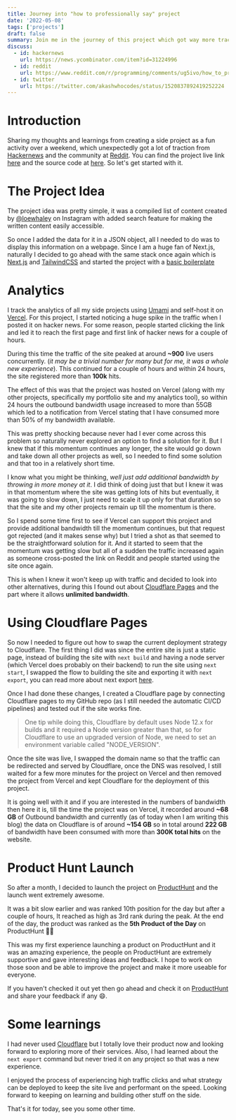 ```yaml
---
title: Journey into "how to professionally say" project
date: '2022-05-08'
tags: ['projects']
draft: false
summary: Join me in the journey of this project which got way more traction than expected
discuss:
  - id: hackernews
    url: https://news.ycombinator.com/item?id=31224996
  - id: reddit
    url: https://www.reddit.com/r/programming/comments/ug5ivo/how_to_professionally_say/
  - id: twitter
    url: https://twitter.com/akashwhocodes/status/1520837892419252224
---
```


# Introduction

Sharing my thoughts and learnings from creating a side project as a fun activity over a weekend, which unexpectedly got a lot of traction from [Hackernews](https://news.ycombinator.com/item?id=31224996) and the community at [Reddit](https://www.reddit.com/r/programming/comments/ug5ivo/how_to_professionally_say/). You can find the project live link [here](https://howtoprofessionallysay.akashrajpurohit.com/) and the source code at [here](https://github.com/AkashRajpurohit/howtoprofessionallysay). So let's get started with it.

# The Project Idea

The project idea was pretty simple, it was a compiled list of content created by [@loewhaley](https://www.instagram.com/loewhaley/) on Instagram with added search feature for making the written content easily accessible.

So once I added the data for it in a JSON object, all I needed to do was to display this information on a webpage. Since I am a huge fan of Next.js, naturally I decided to go ahead with the same stack once again which is [Next.js](https://nextjs.org) and [TailwindCSS](https://tailwindcss.com) and started the project with a [basic boilerplate](https://github.com/AkashRajpurohit/howtoprofessionallysay/commit/b93014cd9364414db3ba6d4cefa37c0ef0f411e8)

# Analytics

I track the analytics of all my side projects using [Umami](https://umami.is) and self-host it on [Vercel](https://vercel.com).
For this project, I started noticing a huge spike in the traffic when I posted it on hacker news. For some reason, people started clicking the link and led it to reach the first page and first link of hacker news for a couple of hours.

During this time the traffic of the site peaked at around **~900** live users concurrently. (_it may be a trivial number for many but for me, it was a whole new experience_). This continued for a couple of hours and within 24 hours, the site registered more than **100k** hits.

The effect of this was that the project was hosted on Vercel (along with my other projects, specifically my portfolio site and my analytics tool), so within 24 hours the outbound bandwidth usage increased to more than 55GB which led to a notification from Vercel stating that I have consumed more than 50% of my bandwidth available.

This was pretty shocking because never had I ever come across this problem so naturally never explored an option to find a solution for it. But I knew that if this momentum continues any longer, the site would go down and take down all other projects as well, so I needed to find some solution and that too in a relatively short time.

I know what you might be thinking, _well just add additional bandwidth by throwing in more money at it_. I did think of doing just that but I knew it was in that momentum where the site was getting lots of hits but eventually, it was going to slow down, I just need to scale it up only for that duration so that the site and my other projects remain up till the momentum is there.

So I spend some time first to see if Vercel can support this project and provide additional bandwidth till the momentum continues, but that request got rejected (and it makes sense why) but I tried a shot as that seemed to be the straightforward solution for it. And it started to seem that the momentum was getting slow but all of a sudden the traffic increased again as someone cross-posted the link on Reddit and people started using the site once again.

This is when I knew it won't keep up with traffic and decided to look into other alternatives, during this I found out about [Cloudflare Pages](https://pages.cloudflare.com/) and the part where it allows **unlimited bandwidth**.

# Using Cloudflare Pages

So now I needed to figure out how to swap the current deployment strategy to Cloudflare. The first thing I did was since the entire site is just a static page, instead of building the site with `next build` and having a node server (which Vercel does probably on their backend) to run the site using `next start`, I swapped the flow to building the site and exporting it with `next export`, you can read more about next export [here](https://nextjs.org/docs/advanced-features/static-html-export).

Once I had done these changes, I created a Cloudflare page by connecting Cloudflare pages to my GitHub repo (as I still needed the automatic CI/CD pipelines) and tested out if the site works fine.

> One tip while doing this, Cloudflare by default uses Node 12.x for builds and it required a Node version greater than that, so for Cloudflare to use an upgraded version of Node, we need to set an environment variable called "NODE_VERSION".

Once the site was live, I swapped the domain name so that the traffic can be redirected and served by Cloudflare, once the DNS was resolved, I still waited for a few more minutes for the project on Vercel and then removed the project from Vercel and kept Cloudflare for the deployment of this project.

It is going well with it and if you are interested in the numbers of bandwidth then here it is, till the time the project was on Vercel, it recorded around **~68 GB** of Outbound bandwidth and currently (as of today when I am writing this blog) the data on Cloudflare is of around **~154 GB** so in total around **222 GB** of bandwidth have been consumed with more than **300K total hits** on the website.

# Product Hunt Launch

So after a month, I decided to launch the project on [ProductHunt](https://www.producthunt.com/posts/how-to-professionally-say) and the launch went extremely awesome.

It was a bit slow earlier and was ranked 10th position for the day but after a couple of hours, It reached as high as 3rd rank during the peak. At the end of the day, the product was ranked as the **5th Product of the Day** on ProductHunt 🥳🤩

This was my first experience launching a product on ProductHunt and it was an amazing experience, the people on ProductHunt are extremely supportive and gave interesting ideas and feedback. I hope to work on those soon and be able to improve the project and make it more useable for everyone.

If you haven't checked it out yet then go ahead and check it on [ProductHunt](https://www.producthunt.com/posts/how-to-professionally-say) and share your feedback if any 😄.

# Some learnings

I had never used [Cloudflare](https://www.cloudflare.com/) but I totally love their product now and looking forward to exploring more of their services. Also, I had learned about the `next export` command but never tried it on any project so that was a new experience.

I enjoyed the process of experiencing high traffic clicks and what strategy can be deployed to keep the site live and performant on the speed. Looking forward to keeping on learning and building other stuff on the side.

That's it for today, see you some other time.
